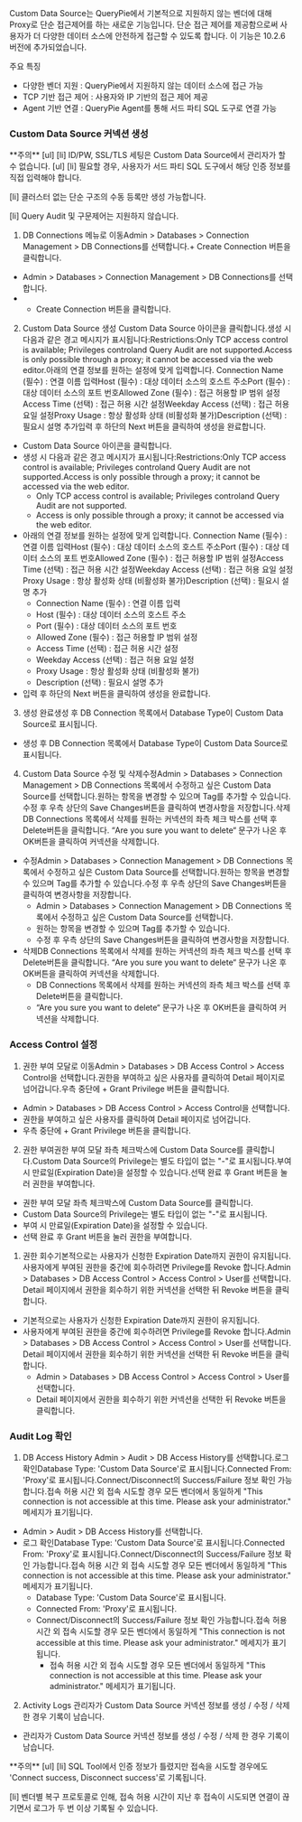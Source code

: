 
Custom Data Source는 QueryPie에서 기본적으로 지원하지 않는 벤더에 대해 Proxy로 단순 접근제어를 하는 새로운 기능입니다. 단순 접근 제어를 제공함으로써 사용자가 더 다양한 데이터 소스에 안전하게 접근할 수 있도록 합니다. 이 기능은 10.2.6 버전에 추가되었습니다.

주요 특징

* 다양한 벤더 지원 : QueryPie에서 지원하지 않는 데이터 소스에 접근 가능
* TCP 기반 접근 제어 : 사용자와 IP 기반의 접근 제어 제공
* Agent 기반 연결 : QueryPie Agent를 통해 서드 파티 SQL 도구로 연결 가능

### Custom Data Source 커넥션 생성
<Callout type="important">
**주의** 
[ul]
[li]
ID/PW, SSL/TLS 세팅은 Custom Data Source에서 관리자가 할 수 없습니다. 
[ul]
[li]
필요할 경우, 사용자가 서드 파티 SQL 도구에서 해당 인증 정보를 직접 입력해야 합니다. 



[li]
클러스터 없는 단순 구조의 수동 등록만 생성 가능합니다. 

[li]
Query Audit 및 구문제어는 지원하지 않습니다. 


</Callout>

1. DB Connections 메뉴로 이동Admin > Databases > Connection Management > DB Connections를 선택합니다.+ Create Connection 버튼을 클릭합니다.
  * Admin > Databases > Connection Management > DB Connections를 선택합니다.
  * + Create Connection 버튼을 클릭합니다.
2. Custom Data Source 생성 Custom Data Source 아이콘을 클릭합니다.생성 시 다음과 같은 경고 메시지가 표시됩니다:Restrictions:Only TCP access control is available; Privileges controland Query Audit are not supported.Access is only possible through a proxy; it cannot be accessed via the web editor.아래의 연결 정보를 원하는 설정에 맞게 입력합니다. Connection Name (필수) : 연결 이름 입력Host (필수) : 대상 데이터 소스의 호스트 주소Port (필수) : 대상 데이터 소스의 포트 번호Allowed Zone (필수) : 접근 허용할 IP 범위 설정Access Time (선택) : 접근 허용 시간 설정Weekday Access (선택) : 접근 허용 요일 설정Proxy Usage : 항상 활성화 상태 (비활성화 불가)Description (선택) : 필요시 설명 추가입력 후 하단의 Next 버튼을 클릭하여 생성을 완료합니다.
  * Custom Data Source 아이콘을 클릭합니다.
  * 생성 시 다음과 같은 경고 메시지가 표시됩니다:Restrictions:Only TCP access control is available; Privileges controland Query Audit are not supported.Access is only possible through a proxy; it cannot be accessed via the web editor.
    * Only TCP access control is available; Privileges controland Query Audit are not supported.
    * Access is only possible through a proxy; it cannot be accessed via the web editor.
  * 아래의 연결 정보를 원하는 설정에 맞게 입력합니다. Connection Name (필수) : 연결 이름 입력Host (필수) : 대상 데이터 소스의 호스트 주소Port (필수) : 대상 데이터 소스의 포트 번호Allowed Zone (필수) : 접근 허용할 IP 범위 설정Access Time (선택) : 접근 허용 시간 설정Weekday Access (선택) : 접근 허용 요일 설정Proxy Usage : 항상 활성화 상태 (비활성화 불가)Description (선택) : 필요시 설명 추가
    * Connection Name (필수) : 연결 이름 입력
    * Host (필수) : 대상 데이터 소스의 호스트 주소
    * Port (필수) : 대상 데이터 소스의 포트 번호
    * Allowed Zone (필수) : 접근 허용할 IP 범위 설정
    * Access Time (선택) : 접근 허용 시간 설정
    * Weekday Access (선택) : 접근 허용 요일 설정
    * Proxy Usage : 항상 활성화 상태 (비활성화 불가)
    * Description (선택) : 필요시 설명 추가
  * 입력 후 하단의 Next 버튼을 클릭하여 생성을 완료합니다.
3. 생성 완료생성 후 DB Connection 목록에서 Database Type이 Custom Data Source로 표시됩니다.
  * 생성 후 DB Connection 목록에서 Database Type이 Custom Data Source로 표시됩니다.
4. Custom Data Source 수정 및 삭제수정Admin > Databases > Connection Management > DB Connections 목록에서 수정하고 싶은 Custom Data Source를 선택합니다.원하는 항목을 변경할 수 있으며 Tag를 추가할 수 있습니다.수정 후 우측 상단의 Save Changes버튼을 클릭하여 변경사항을 저장합니다.삭제DB Connections 목록에서 삭제를 원하는 커넥션의 좌측 체크 박스를 선택 후 Delete버튼을 클릭합니다. “Are you sure you want to delete“ 문구가 나온 후 OK버튼을 클릭하여 커넥션을 삭제합니다.
  * 수정Admin > Databases > Connection Management > DB Connections 목록에서 수정하고 싶은 Custom Data Source를 선택합니다.원하는 항목을 변경할 수 있으며 Tag를 추가할 수 있습니다.수정 후 우측 상단의 Save Changes버튼을 클릭하여 변경사항을 저장합니다.
    * Admin > Databases > Connection Management > DB Connections 목록에서 수정하고 싶은 Custom Data Source를 선택합니다.
    * 원하는 항목을 변경할 수 있으며 Tag를 추가할 수 있습니다.
    * 수정 후 우측 상단의 Save Changes버튼을 클릭하여 변경사항을 저장합니다.
  * 삭제DB Connections 목록에서 삭제를 원하는 커넥션의 좌측 체크 박스를 선택 후 Delete버튼을 클릭합니다. “Are you sure you want to delete“ 문구가 나온 후 OK버튼을 클릭하여 커넥션을 삭제합니다.
    * DB Connections 목록에서 삭제를 원하는 커넥션의 좌측 체크 박스를 선택 후 Delete버튼을 클릭합니다.
    * “Are you sure you want to delete“ 문구가 나온 후 OK버튼을 클릭하여 커넥션을 삭제합니다.

### Access Control 설정
1. 권한 부여 모달로 이동Admin > Databases > DB Access Control > Access Control을 선택합니다.권한을 부여하고 싶은 사용자를 클릭하여 Detail 페이지로 넘어갑니다.우측 중단에 + Grant Privilege 버튼을 클릭합니다.
  * Admin > Databases > DB Access Control > Access Control을 선택합니다.
  * 권한을 부여하고 싶은 사용자를 클릭하여 Detail 페이지로 넘어갑니다.
  * 우측 중단에 + Grant Privilege 버튼을 클릭합니다.
2. 권한 부여권한 부여 모달 좌측 체크박스에 Custom Data Source를 클릭합니다.Custom Data Source의 Privilege는 별도 타입이 없는 "-"로 표시됩니다.부여 시 만료일(Expiration Date)을 설정할 수 있습니다.선택 완료 후 Grant 버튼을 눌러 권한을 부여합니다.
  * 권한 부여 모달 좌측 체크박스에 Custom Data Source를 클릭합니다.
  * Custom Data Source의 Privilege는 별도 타입이 없는 "-"로 표시됩니다.
  * 부여 시 만료일(Expiration Date)을 설정할 수 있습니다.
  * 선택 완료 후 Grant 버튼을 눌러 권한을 부여합니다.

1. 권한 회수기본적으로는 사용자가 신청한 Expiration Date까지 권한이 유지됩니다.사용자에게 부여된 권한을 중간에 회수하려면 Privilege를 Revoke 합니다.Admin > Databases > DB Access Control > Access Control > User를 선택합니다. Detail 페이지에서 권한을 회수하기 위한 커넥션을 선택한 뒤 Revoke 버튼을 클릭합니다.
  * 기본적으로는 사용자가 신청한 Expiration Date까지 권한이 유지됩니다.
  * 사용자에게 부여된 권한을 중간에 회수하려면 Privilege를 Revoke 합니다.Admin > Databases > DB Access Control > Access Control > User를 선택합니다. Detail 페이지에서 권한을 회수하기 위한 커넥션을 선택한 뒤 Revoke 버튼을 클릭합니다.
    * Admin > Databases > DB Access Control > Access Control > User를 선택합니다.
    * Detail 페이지에서 권한을 회수하기 위한 커넥션을 선택한 뒤 Revoke 버튼을 클릭합니다.

### Audit Log 확인
1. DB Access History Admin > Audit > DB Access History를 선택합니다.로그 확인Database Type: 'Custom Data Source'로 표시됩니다.Connected From: 'Proxy'로 표시됩니다.Connect/Disconnect의 Success/Failure 정보 확인 가능합니다.접속 허용 시간 외 접속 시도할 경우 모든 벤더에서 동일하게 "This connection is not accessible at this time. Please ask your administrator." 메세지가 표기됩니다.
  * Admin > Audit > DB Access History를 선택합니다.
  * 로그 확인Database Type: 'Custom Data Source'로 표시됩니다.Connected From: 'Proxy'로 표시됩니다.Connect/Disconnect의 Success/Failure 정보 확인 가능합니다.접속 허용 시간 외 접속 시도할 경우 모든 벤더에서 동일하게 "This connection is not accessible at this time. Please ask your administrator." 메세지가 표기됩니다.
    * Database Type: 'Custom Data Source'로 표시됩니다.
    * Connected From: 'Proxy'로 표시됩니다.
    * Connect/Disconnect의 Success/Failure 정보 확인 가능합니다.접속 허용 시간 외 접속 시도할 경우 모든 벤더에서 동일하게 "This connection is not accessible at this time. Please ask your administrator." 메세지가 표기됩니다.
      * 접속 허용 시간 외 접속 시도할 경우 모든 벤더에서 동일하게 "This connection is not accessible at this time. Please ask your administrator." 메세지가 표기됩니다.
2. Activity Logs 관리자가 Custom Data Source 커넥션 정보를 생성 / 수정 / 삭제 한 경우 기록이 남습니다.
  * 관리자가 Custom Data Source 커넥션 정보를 생성 / 수정 / 삭제 한 경우 기록이 남습니다.

<Callout type="important">
**주의** 
[ul]
[li]
SQL Tool에서 인증 정보가 틀렸지만 접속을 시도할 경우에도 'Connect success, Disconnect success'로 기록됩니다. 

[li]
벤더별 복구 프로토콜로 인해, 접속 허용 시간이 지난 후 접속이 시도되면 연결이 끊기면서 로그가 두 번 이상 기록될 수 있습니다. 


</Callout>
